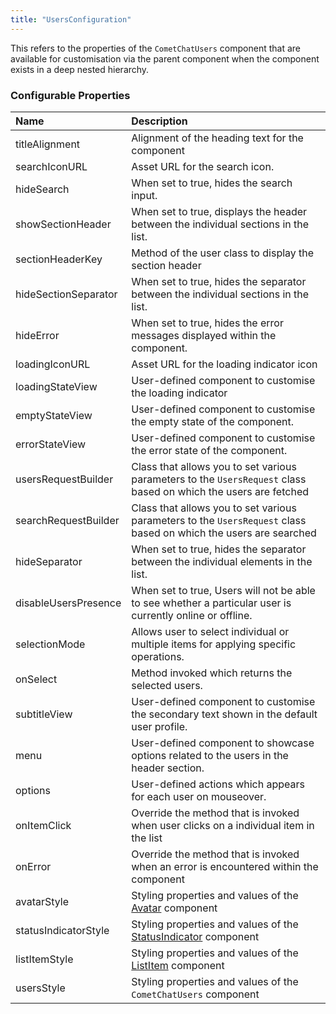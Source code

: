 ```yaml
---
title: "UsersConfiguration"
---
```


This refers to the properties of the `CometChatUsers` component that are available for customisation via the parent component when the component exists in a deep nested hierarchy.

### Configurable Properties

| Name                 | Description                                                                                                       |
| :-------------------- | :----------------------------------------------------------------------------------------------------------------- |
| titleAlignment       | Alignment of the heading text for the component                                                                   |
| searchIconURL        | Asset URL for the search icon.                                                                                    |
| hideSearch           | When set to true, hides the search input.                                                                         |
| showSectionHeader    | When set to true, displays the header between the individual sections in the list.                                |
| sectionHeaderKey     | Method of the user class to display the section header                                                            |
| hideSectionSeparator | When set to true, hides the separator between the individual sections in the list.                                |
| hideError            | When set to true, hides the error messages displayed within the component.                                        |
| loadingIconURL       | Asset URL for the loading indicator icon                                                                          |
| loadingStateView     | User-defined component to customise the loading indicator                                                         |
| emptyStateView       | User-defined component to customise the empty state of the component.                                             |
| errorStateView       | User-defined component to customise the error state of the component.                                             |
| usersRequestBuilder  | Class that allows you to set various parameters to the `UsersRequest` class based on which the users are fetched  |
| searchRequestBuilder | Class that allows you to set various parameters to the `UsersRequest` class based on which the users are searched |
| hideSeparator        | When set to true, hides the separator between the individual elements in the list.                                |
| disableUsersPresence | When set to true, Users will not be able to see whether a particular user is currently online or offline.         |
| selectionMode        | Allows user to select individual or multiple items for applying specific operations.                              |
| onSelect             | Method invoked which returns the selected users.                                                                  |
| subtitleView         | User-defined component to customise the secondary text shown in the default user profile.                         |
| menu                 | User-defined component to showcase options related to the users in the header section.                            |
| options              | User-defined actions which appears for each user on mouseover.                                                    |
| onItemClick          | Override the method that is invoked when user clicks on a individual item in the list                             |
| onError              | Override the method that is invoked when an error is encountered within the component                             |
| avatarStyle          | Styling properties and values of the [Avatar](/web-elements/avatar) component                                |
| statusIndicatorStyle | Styling properties and values of the [StatusIndicator](/web-elements/status-indicator) component             |
| listItemStyle        | Styling properties and values of the [ListItem](/web-elements/list-item) component                           |
| usersStyle           | Styling properties and values of the `CometChatUsers` component                                                   |
